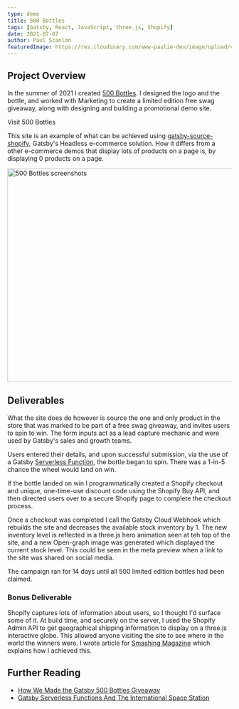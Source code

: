 ```yaml
---
type: demo
title: 500 Bottles
tags: [Gatsby, React, JavaScript, three.js, Shopify]
date: 2021-07-07
author: Paul Scanlon
featuredImage: https://res.cloudinary.com/www-paulie-dev/image/upload/v1660341000/paulie.dev/2021/07/og-image-500_ziriwj.jpg
---
```


## Project Overview

In the summer of 2021 I created [500 Bottles](https://500bottles.gatsbyjs.io/). I designed the logo and the bottle, and
worked with Marketing to create a limited edition free swag giveaway, along with designing and building a promotional
demo site.

<Cta href='https://500bottles.gatsbyjs.io/'>Visit 500 Bottles</Cta>

This site is an example of what can be achieved using
[gatsby-source-shopify](https://www.gatsbyjs.com/plugins/gatsby-source-shopify/), Gatsby's Headless e-commerce solution.
How it differs from a other e-commerce demos that display lots of products on a page is, by displaying 0 products on a
page.

<Image
  width='768'
  height='480'
  alt='500 Bottles screenshots'
  src=' https://res.cloudinary.com/www-paulie-dev/image/upload/v1660376262/paulie.dev/2021/07/embeddedd-500-bottles_bxjxdx.jpg'
/>

## Deliverables

What the site does do however is source the one and only product in the store that was marked to be part of a free swag
giveaway, and invites users to spin to win. The form inputs act as a lead capture mechanic and were used by Gatsby's
sales and growth teams.

Users entered their details, and upon successful submission, via the use of a Gatsby
[Serverless Function](https://www.gatsbyjs.com/products/cloud/functions), the bottle began to spin. There was a 1-in-5
chance the wheel would land on win.

If the bottle landed on win I programmatically created a Shopify checkout and unique, one-time-use discount code using
the Shopify Buy API, and then directed users over to a secure Shopify page to complete the checkout process.

Once a checkout was completed I call the Gatsby Cloud Webhook which rebuilds the site and decreases the available stock
inventory by 1. The new inventory level is reflected in a three.js hero animation seen at teh top of the site, and a new
Open-graph image was generated which displayed the current stock level. This could be seen in the meta preview when a
link to the site was shared on social media.

The campaign ran for 14 days until all 500 limited edition bottles had been claimed.

### Bonus Deliverable

Shopify captures lots of information about users, so I thought I'd surface some of it. At build time, and securely on
the server, I used the Shopify Admin API to get geographical shipping information to display on a three.js interactive
globe. This allowed anyone visiting the site to see where in the world the winners were. I wrote article for
[Smashing Magazine](https://www.smashingmagazine.com/2021/07/gatsby-serverless-functions-international-space-station/)
which explains how I achieved this.

<Tweet id='https://twitter.com/gatsbyjs/status/1412826462101647360' />

## Further Reading

- [How We Made the Gatsby 500 Bottles Giveaway](https://www.gatsbyjs.com/blog/how-we-made-the-gatsby-500-bottles-giveaway/)
- [Gatsby Serverless Functions And The International Space Station](/articles/2021/07/gatsby-serverless-functions-and-the-international-space-station/)
